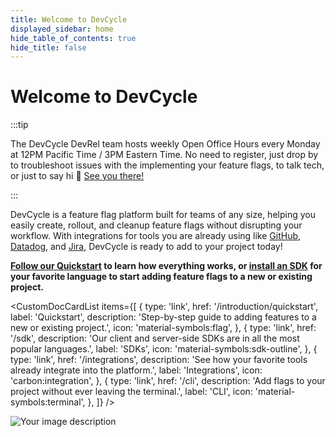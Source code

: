 ```yaml
---
title: Welcome to DevCycle
displayed_sidebar: home
hide_table_of_contents: true
hide_title: false
---
```



# Welcome to DevCycle

:::tip

The DevCycle DevRel team hosts weekly Open Office Hours every Monday at 12PM Pacific Time / 3PM Eastern Time. No need to register, just drop by to troubleshoot issues with the implementing your feature flags, to talk tech, or just to say hi 👋 [See you there!](https://bit.ly/devcycle-discord)

:::

<div className="grid-container">
  <div>

DevCycle is a feature flag platform built for teams of any size, helping you easily create, rollout, and cleanup feature flags without disrupting your workflow. With integrations for tools you are already using like [GitHub](integrations/github/feature-usage-action), [Datadog](integrations/datadog-rum), and [Jira](integrations/jira), DevCycle is ready to add to your project today!

**[Follow our Quickstart](/introduction/quickstart) to learn how everything works, or [install an SDK](sdk) for your favorite language to start adding feature flags to a new or existing project.**

<CustomDocCardList
  items={[
    {
      type: 'link',
      href: '/introduction/quickstart',
      label: 'Quickstart',
      description:
        'Step-by-step guide to adding features to a new or existing project.',
      icon: 'material-symbols:flag',
    },
    {
      type: 'link',
      href: '/sdk',
      description:
        'Our client and server-side SDKs are in all the most popular languages.',
      label: 'SDKs',
      icon: 'material-symbols:sdk-outline',
    },
    {
      type: 'link',
      href: '/integrations',
      description:
        'See how your favorite tools already integrate into the platform.',
      label: 'Integrations',
      icon: 'carbon:integration',
    },
    {
      type: 'link',
      href: '/cli',
      description:
        'Add flags to your project without ever leaving the terminal.',
      label: 'CLI',
      icon: 'material-symbols:terminal',
    },
  ]}
/>

  </div>
  <div className="image-container">
    <img src="code-sample-hero.png" alt="Your image description"/>
  </div>
</div>
